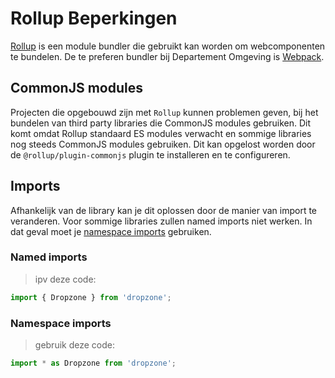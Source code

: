 
<Meta title="Recepten/Rollup Beperkingen"/>

# Rollup Beperkingen

[Rollup](https://rollupjs.org/) is een module bundler die gebruikt kan worden om webcomponenten te bundelen. De te preferen bundler bij Departement Omgeving is [Webpack](https://webpack.js.org/).

## CommonJS modules

Projecten die opgebouwd zijn met `Rollup` kunnen problemen geven, bij het bundelen van third party libraries die CommonJS modules gebruiken. Dit komt omdat Rollup standaard ES modules verwacht en sommige libraries nog steeds CommonJS modules gebruiken. Dit kan opgelost worden door de `@rollup/plugin-commonjs` plugin te installeren en te configureren.

## Imports

Afhankelijk van de library kan je dit oplossen door de manier van import te veranderen.
Voor sommige libraries zullen named imports niet werken. In dat geval moet je [namespace imports](https://developer.mozilla.org/en-US/docs/Web/JavaScript/Reference/Statements/import#forms_of_import_declarations) gebruiken.

### Named imports
> ipv deze code:
```TypeScript
import { Dropzone } from 'dropzone';
```

### Namespace imports
> gebruik deze code:
```TypeScript
import * as Dropzone from 'dropzone';
```


